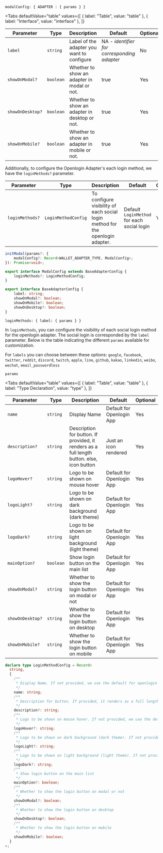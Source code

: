 
`modalConfig: { ADAPTER : { params } }`

<Tabs
  defaultValue="table"
  values={[
    { label: "Table", value: "table" },
    { label: "Interface", value: "interface" },
  ]}
>

<TabItem value="table">

| Parameter        | Type      | Description                                   | Default                                     | Optional |
| ---------------- | --------- | --------------------------------------------- | ------------------------------------------- | -------- |
| `label`          | `string`  | Label of the adapter you want to configure    | NA - _identifier for corresponding adapter_ | No       |
| `showOnModal?`   | `boolean` | Whether to show an adapter in modal or not.   | true                                        | Yes      |
| `showOnDesktop?` | `boolean` | Whether to show an adapter in desktop or not. | true                                        | Yes      |
| `showOnMobile?`  | `boolean` | Whether to show an adapter in mobile or not.  | true                                        | Yes      |

Additionally, to configure the Openlogin Adapter's each login method, we have the `loginMethods?` parameter.

| Parameter       | Type                | Description                                                                    | Default                                     | Optional |
| --------------- | ------------------- | ------------------------------------------------------------------------------ | ------------------------------------------- | -------- |
| `loginMethods?` | `LoginMethodConfig` | To configure visibility of each social login method for the openlogin adapter. | Default `LoginMethod` for each social login | Yes      |

</TabItem>

<TabItem value="interface">

```ts
initModal(params?: {
    modalConfig?: Record<WALLET_ADAPTER_TYPE, ModalConfig>;
}): Promise<void>;

export interface ModalConfig extends BaseAdapterConfig {
    loginMethods?: LoginMethodConfig;
}

export interface BaseAdapterConfig {
    label: string;
    showOnModal?: boolean;
    showOnMobile?: boolean;
    showOnDesktop?: boolean;
}
```

</TabItem>

</Tabs>

`loginMethods: { label: { params } }`

In `loginMethods`, you can configure the visibility of each social login method for the openlogin adapter. The social login is corresponded by the
`label` parameter. Below is the table indicating the different `params` available for customization.

For `labels` you can choose between these options: `google`, `facebook`, `twitter`, `reddit`, `discord`, `twitch`, `apple`, `line`, `github`, `kakao`,
`linkedin`, `weibo`, `wechat`, `email_passwordless`

`params`

<Tabs
  defaultValue="table"
  values={[
    { label: "Table", value: "table" },
    { label: "Type Declaration", value: "type" },
  ]}
>

<TabItem value="table">

| Parameter        | Type      | Description                                                                                | Default                   | Optional |
| ---------------- | --------- | ------------------------------------------------------------------------------------------ | ------------------------- | -------- |
| `name`           | `string`  | Display Name                                                                               | Default for Openlogin App | Yes      |
| `description?`   | `string`  | Description for button. If provided, it renders as a full length button. else, icon button | Just an icon rendered     | Yes      |
| `logoHover?`     | `string`  | Logo to be shown on mouse hover                                                            | Default for Openlogin App | Yes      |
| `logoLight?`     | `string`  | Logo to be shown on dark background (dark theme)                                           | Default for Openlogin App | Yes      |
| `logoDark?`      | `string`  | Logo to be shown on light background (light theme)                                         | Default for Openlogin App | Yes      |
| `mainOption?`    | `boolean` | Show login button on the main list                                                         | Default for Openlogin App | Yes      |
| `showOnModal?`   | `string`  | Whether to show the login button on modal or not                                           | Default for Openlogin App | Yes      |
| `showOnDesktop?` | `string`  | Whether to show the login button on desktop                                                | Default for Openlogin App | Yes      |
| `showOnMobile?`  | `string`  | Whether to show the login button on mobile                                                 | Default for Openlogin App | Yes      |

</TabItem>

<TabItem value="type">

```ts
declare type LoginMethodConfig = Record<
  string,
  {
    /**
     * Display Name. If not provided, we use the default for openlogin app
     */
    name: string;
    /**
     * Description for button. If provided, it renders as a full length button. else, icon button
     */
    description?: string;
    /**
     * Logo to be shown on mouse hover. If not provided, we use the default for openlogin app
     */
    logoHover?: string;
    /**
     * Logo to be shown on dark background (dark theme). If not provided, we use the default for openlogin app
     */
    logoLight?: string;
    /**
     * Logo to be shown on light background (light theme). If not provided, we use the default for openlogin app
     */
    logoDark?: string;
    /**
     * Show login button on the main list
     */
    mainOption?: boolean;
    /**
     * Whether to show the login button on modal or not
     */
    showOnModal?: boolean;
    /**
     * Whether to show the login button on desktop
     */
    showOnDesktop?: boolean;
    /**
     * Whether to show the login button on mobile
     */
    showOnMobile?: boolean;
  }
>;
```

</TabItem>

</Tabs>
